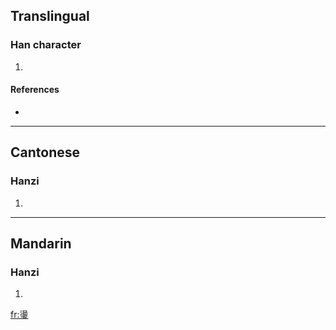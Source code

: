 ==Translingual==

===Han character===
{{Han char|rn=96|rad=玉|as=12|sn=17|four=3610<sub>3</sub>|canj=水竹一土戈 (EHMGI)}}

# {{defn|Han|sort=玉12}}

====References====
* {{Han ref|kx=0741.350|dkj=21235|dj=1151.120|hdz=21139.070|uh=7497|ud=29847|bh=ED66|bd=60774}}

----

==Cantonese==

===Hanzi===
{{yue-hanzi|jyut=|y=dong6}}

# {{defn|Cantonese|sort=玉12}}

----

==Mandarin==

===Hanzi===
{{cmn-hanzi|pin=[[dàng]] ([[dang4]])|wg=tang<sup>4</sup>}}

# {{defn|Mandarin|sort=玉12}}

[[fr:璗]]